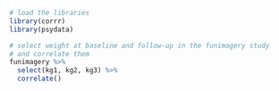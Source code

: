 ```r
# load the libraries
library(corrr)
library(psydata)

# select weight at baseline and follow-up in the funimagery study
# and correlate them
funimagery %>%
  select(kg1, kg2, kg3) %>%
  correlate()

```
